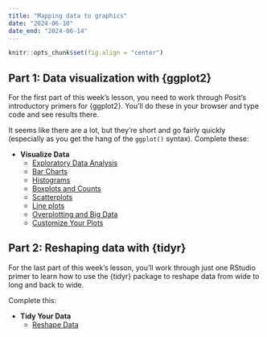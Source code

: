 ```yaml
---
title: "Mapping data to graphics"
date: "2024-06-10"
date_end: "2024-06-14"
---
```


```r
knitr::opts_chunk$set(fig.align = "center")
```

## Part 1: Data visualization with {ggplot2}

For the first part of this week's lesson, you need to work through Posit's introductory primers for {ggplot2}. You'll do these in your browser and type code and see results there.

It seems like there are a lot, but they're short and go fairly quickly (especially as you get the hang of the `ggplot()` syntax). Complete these:

- **Visualize Data**
  - [Exploratory Data Analysis](https://andrewheiss.shinyapps.io/ath-primers-visualize-data-01-eda/)
  - [Bar Charts](https://andrewheiss.shinyapps.io/ath-primers-visualize-data-02-bar-charts/)
  - [Histograms](https://andrewheiss.shinyapps.io/ath-primers-visualize-data-03-histograms/)
  - [Boxplots and Counts](https://andrewheiss.shinyapps.io/ath-primers-visualize-data-04-boxplots/)
  - [Scatterplots](https://andrewheiss.shinyapps.io/ath-primers-visualize-data-05-scatterplots/)
  - [Line plots](https://andrewheiss.shinyapps.io/ath-primers-visualize-data-06-line-graphs/)
  - [Overplotting and Big Data](https://andrewheiss.shinyapps.io/ath-primers-visualize-data-07-overplotting/)
  - [Customize Your Plots](https://andrewheiss.shinyapps.io/ath-primers-visualize-data-08-customize/)


## Part 2: Reshaping data with {tidyr}

For the last part of this week's lesson, you'll work through just one RStudio primer to learn how to use the {tidyr} package to reshape data from wide to long and back to wide.

Complete this:

- **Tidy Your Data**
  - [Reshape Data](https://andrewheiss.shinyapps.io/ath-primers-tidy-data-01-reshape/)
